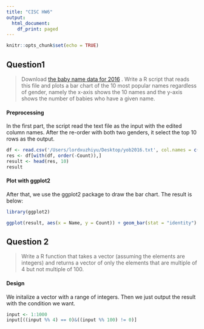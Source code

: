 ```yaml
---
title: "CISC HW6"
output:
  html_document:
    df_print: paged
---
```


```r
knitr::opts_chunk$set(echo = TRUE)
```

## Question1

> Download [the baby name data for 2016](https://storm.cis.fordham.edu/ji/cisc5500/yob2016.txt) . Write a R script that reads this file and plots a bar chart of the 10 most popular names regardless of gender, namely the x-axis shows the 10 names and the y-axis shows the number of babies who have a given name.

#### Preprocessing
In the first part, the script read the text file as the input with the edited column names. After the re-order with both two genders, it select the top 10 rows as the output.
```r
df <- read.csv('/Users/lordxuzhiyu/Desktop/yob2016.txt', col.names = c('Name', 'Sex', 'Count'))
res <- df[with(df, order(-Count)),]
result <- head(res, 10)
result
```
#### Plot with ggplot2
After that, we use the ggplot2 package to draw the bar chart. The result is below:
```r
library(ggplot2)

ggplot(result, aes(x = Name, y = Count)) + geom_bar(stat = "identity")
```

## Question 2
> Write a R function that takes a vector (assuming the elements are integers) and returns a vector of only the elements that are multiple of 4 but not multiple of 100.

#### Design
We initalize a vector with a range of integers. Then we just output the result with the condition we want.
```r
input <- 1:1000
input[((input %% 4) == 0)&((input %% 100) != 0)]
```
